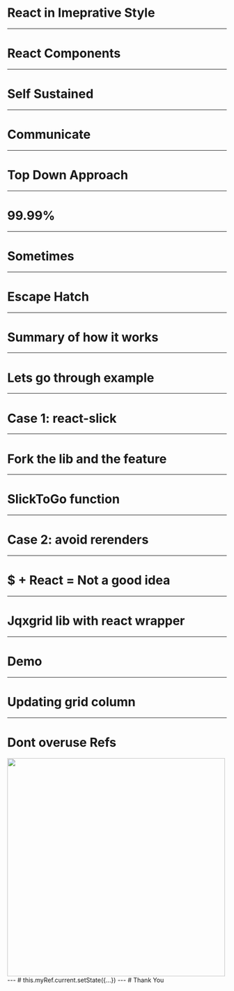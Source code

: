 

# React in Imeprative Style
---
# React Components
---
# Self Sustained
---
# Communicate
---
# Top Down Approach
---
# 99.99%
---
# Sometimes
---
# Escape Hatch
---
# Summary of how it works
---
# Lets go through example
---
# Case 1: react-slick
---
# Fork the lib and the feature
---
# SlickToGo function
---
# Case 2: avoid rerenders
---
# $ + React = Not a good idea
---
# Jqxgrid lib with react wrapper
---
# Demo
---
# Updating grid column
---
# Dont overuse Refs
<img src={imageUrl} width="500px" height="500px" />
---
# this.myRef.current.setState({…})
---
# Thank You
